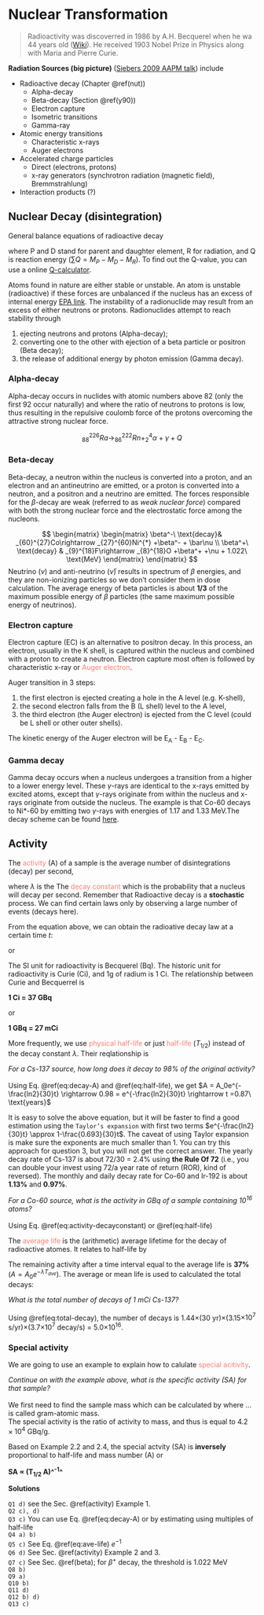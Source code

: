 # Nuclear Transformation {#nut}

> Radioactivity was discoverred in 1986 by A.H. Becquerel when he wa 44 years old ([Wiki](https://en.wikipedia.org/wiki/Henri_Becquerel)). He received 1903 Nobel Prize in Physics along with Maria and Pierre Curie.   

**Radiation Sources (big picture)** ([Siebers 2009 AAPM talk](https://vimeo.com/78875937)) include 

- Radioactive decay (Chapter \@ref(nut))
    + Alpha-decay
    + Beta-decay (Section \@ref(y90))
    + Electron capture
    + Isometric transitions
    + Gamma-ray
- Atomic energy transitions
    + Characteristic x-rays
    + Auger electrons
- Accelerated charge particles
    + Direct (electrons, protons)
    + x-ray generators (synchrotron radiation (magnetic field), Bremmstrahlung)
- Interaction products (?)

## Nuclear Decay (disintegration) {#decays}

General balance equations of radioactive decay

\begin{equation}
 _Z^A P = ^{A-A_R}_{Z-Z_R}D + _{Z_R}^{A_R}R + \sum Q,
 (\#eq:decay-balance)
\end{equation}

where P and D stand for parent and daughter element, R for radiation, and Q is reaction energy ($\sum Q = M_P-M_D-M_R$). To find out the Q-value, you can use a online [Q-calculator](http://www.nndc.bnl.gov/qcalc/).

Atoms found in nature are either stable or unstable. An atom is unstable (radioactive) if these forces are unbalanced if the nucleus has an excess of internal energy [EPA link](http://www.epa.gov/radiation/understand/radiation.html). The instability of a radionuclide  may result from an excess of either neutrons or protons. Radionuclides attempt to reach stability through

1. ejecting neutrons and protons (Alpha-decay);
2. converting one to the other with ejection of a beta particle or positron (Beta decay);
3. the release of additional energy by photon emission (Gamma decay). 

### Alpha-decay {#alpha}

Alpha-decay occurs in nuclides with atomic numbers above 82 (only the first 92 occur naturally) and where the ratio of neutrons to protons is low, thus resulting in the repulsive coulomb force of the protons overcoming the attractive strong nuclear force.

$$
 _{88}^{226}Ra\rightarrow _{86}^{222}Rn +_2^4\alpha +\gamma +Q
$$

### Beta-decay {#beta}

Beta-decay, a neutron within the nucleus is converted into a proton, and an electron and an antineutrino are emitted, or a proton is converted into a neutron, and a positron and a neutrino are emitted. The forces responsible for the $\beta$-decay are weak (referred to as _weak nuclear force_) compared with both the strong nuclear force and the electrostatic force among the nucleons.

$$
\begin{matrix}
\begin{matrix}
    \beta^-\  \text{decay}& _{60}^{27}Co\rightarrow _{27}^{60}Ni^{*} +\beta^- + \bar\nu \\ 
    \beta^+\  \text{decay} & _{9}^{18}F\rightarrow _{8}^{18}O +\beta^+ +\nu + 1.022\ \text{MeV}
  \end{matrix}
\end{matrix}
$$
Neutrino ($\nu$) and anti-neutrino ($\bar \nu$) results in spectrum of $\beta$ energies, and they are non-ionizing particles so we don't consider them in dose calculation. The average energy of beta particles is about **1/3** of the maximum possible energy of $\beta$ particles (the same maximum possible energy of neutrinos).

### Electron capture {#ec}

Electron capture (EC) is an alternative to positron decay. In this process, an electron, usually in the K shell, is captured within the nucleus and combined with a proton to create a neutron. Electron capture most often is followed by characteristic x-ray or <font color="Salmon">Auger electron</font>.

Auger transition in 3 steps:

1. the first electron is ejected creating a hole in the A level (e.g. K-shell), 
2. the second electron falls from the B (L shell) level to the A level, 
3. the third electron (the Auger electron) is ejected from the C level (could be L shell or other outer shells). 

The kinetic energy of the Auger electron will be E~A~ - E~B~ - E~C~. 

### Gamma decay {#gamma}

Gamma decay occurs when a nucleus undergoes a transition from a higher to a lower energy level. These $\gamma$-rays are identical to the x-rays emitted by excited atoms, except that $\gamma$-rays originate from within the nucleus and x-rays originate from outside the nucleus. The example is that Co-60 decays to Ni*-60 by emitting two $\gamma$-rays with energies of 1.17 and 1.33 MeV.The decay scheme can be found [here](http://atom.kaeri.re.kr:8080/gamrays.html).

## Activity {#activity}

The <font color="Salmon">activity</font> (A) of a sample is the average number of disintegrations (decay) per second,

\begin{equation}
    A = \frac{\Delta N}{\Delta t} = \lambda N,
    (\#eq:activity-decayconstant)
\end{equation}

where $\lambda$ is the The <font color="Salmon">decay constant</font> which is the probability that a nucleus will decay per second. Remember that Radioactive decay is a **stochastic** process. We can find certain laws only by observing a large number of events (decays here).

From the equation above, we can obtain the radioative decay law at a certain time $t$:

\begin{equation}
    N = N_0 e^{-\lambda t},
    (\#eq:decay-N)
\end{equation}

or 
\begin{equation}
    A = A_0 e^{-\lambda t}. 
    (\#eq:decay-A)
\end{equation}

The SI unit for radioactivity is Becquerel (Bq). The historic unit for radioactivity is Curie (Ci), and 1g of radium is 1 Ci. The relationship between Curie and Becquerrel is  

<div align="center">
  <b>1 Ci = 37 GBq</b>
</div>

or 

<div align="center">
  <b>1 GBq = 27 mCi</b>
</div>

More frequently, we use <font color="Salmon">physical half-life</font> or just <font color="Salmon">half-life</font> ($T_{1/2}$) instead of the decay constant $\lambda$. Their reqlationship is  

\begin{equation}
    T_{1/2} = \frac{\ln 2}{\lambda}.
    (\#eq:half-life)
\end{equation}

<p class="FOO"> *For a Cs-137 source, how long does it decay to 98% of the original activity?* <br><br> Using Eq. \@ref(eq:decay-A) and \@ref(eq:half-life), we get
$A = A_0e^{-\frac{ln2}{30}t} \rightarrow 0.98 = e^{-\frac{ln2}{30}t} \rightarrow t =0.87\ \text{years}$</p>

It is easy to solve the above equation, but it will be faster to find a good estimation using the `Taylor’s expansion` with first two terms $e^{-\frac{ln2}{30}t} \approx  1-\frac{0.693}{30}t$. The caveat of using Taylor expansion is make sure the exponents are much smaller than 1. You can try this approach for question 3, but you will not get the correct answer. The yearly decay rate of Cs-137 is about 72/30 = 2.4% using **the Rule Of 72** (i.e., you can double your invest using 72/a year rate of return (ROR), kind of reversed). The monthly and daily decay rate for Co-60 and Ir-192 is about **1.13%** and **0.97%**.


<p class='FOO'> *For a Co-60 source, what is the activity in GBq of a sample containing 10^16^ atoms?* <br><br> Using Eq. \@ref(eq:activity-decayconstant) or \@ref(eq:half-life)

\begin{aligned}
A &= \lambda N = \frac{ln2}{T_{1/2}} N \\
    &= \frac{0.693}{(5.3\ yr) \times (365 \times 86,400\ s/yr)} \times 10^{16} atoms \\
    &= 4.1 \times 10^7 atoms/s \\
    &= 0.041\text{ GBq}
\end{aligned}
</p>

The <font color="Salmon">average life</font> is the (arithmetic) average lifetime for the decay of radioactive atomes. It relates to half-life by 
\begin{equation}
    T_{ave} \equiv \frac{1}{\lambda} = 1.44T_{1/2}.
    (\#eq:ave-life)
\end{equation}

The remaining activity after a time interval equal to the average life is **37%** ($A = A_0 e^{-\lambda T_{ave}}$). The average or mean life is used to calculated the total decays:

\begin{equation}
    \text{Total num. of decays} = T_{ave}\times A = 1.44T_{1/2}\times A.
    (\#eq:total-decay)
\end{equation}

<p class='FOO'> *What is the total number of decays of 1 mCi Cs-137?*<br><br> Using \@ref(eq:total-decay), the number of decays is 1.44$\times$(30 yr)$\times$(3.15$\times 10^7$ s/yr)$\times$(3.7$\times10^7$ decay/s) = 5.0$\times 10^{16}$.</p>

### Special activity {#sa}

We are going to use an example to explain how to calulate <font color="Salmon">special acitivity</font>. 

<p class='FOO'> *Continue on with the example above, what is the specific activity (SA) for that sample?* <br><br> We first need to find the sample mass which can be calculated by
\begin{aligned}
\text{mass} &= \frac{(10^{16}\ atoms) \times (59.9338\ g/...)}{6.023\times 10^{23}atoms/...} \\
    &= 9.95\times 10^{-7}\text{ g}
\end{aligned}
where ... is called gram-atomic mass. <br> The special activity is the ratio of activity to mass, and thus is equal to $4.2 \times 10^4$ GBq/g. </p>

Based on Example 2.2 and 2.4, the special actvity (SA) is **inversely** proportional to half-life and mass number (A) or 

<div align="center">
  <b>SA $\propto$ (T~1/2~ A)^^-1^^</b>
</div>
  

**Solutions**

`Q1 d)` see the Sec. \@ref(activity) Example 1.  
`Q2 c), d)`   
`Q3 c)` You can use Eq. \@ref(eq:decay-A) or by estimating using multiples of half-life    
`Q4 a) b)`    
`Q5 c)` See Eq. \@ref(eq:ave-life) $e^{-1}$   
`Q6 d)` See Sec. \@ref(activity) Example 2 and 3.    
`Q7 c)` See Sec. \@ref(beta); for $\beta^+$ decay, the threshold is 1.022 MeV  
`Q8 b)`  
`Q9 a)`   
`Q10 b)`    
`Q11 d)`    
`Q12 b) d)`     
`Q13 c)`    

[^becq]:
A good read from Wikipedia (https://en.wikipedia.org/wiki/Henri_Becquerel).


